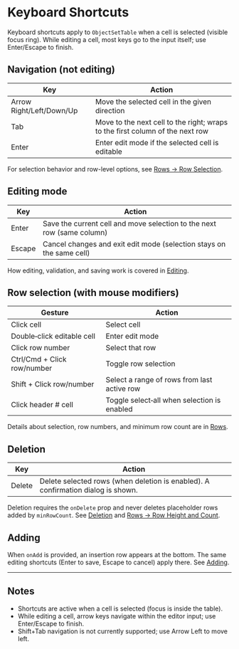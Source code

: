 
<Meta title="Data Display/Object Set Table/Docs/Keyboard Shortcuts" />

# Keyboard Shortcuts

Keyboard shortcuts apply to `ObjectSetTable` when a cell is selected (visible focus ring). While editing a cell, most keys go to the input itself; use Enter/Escape to finish.

## Navigation (not editing)

| Key | Action |
|-----|--------|
| Arrow Right/Left/Down/Up | Move the selected cell in the given direction |
| Tab | Move to the next cell to the right; wraps to the first column of the next row |
| Enter | Enter edit mode if the selected cell is editable |

For selection behavior and row-level options, see [Rows → Row Selection](?path=/docs/data-display-object-set-table-docs-rows--readme#row-selection).

## Editing mode

| Key | Action |
|-----|--------|
| Enter | Save the current cell and move selection to the next row (same column) |
| Escape | Cancel changes and exit edit mode (selection stays on the same cell) |

How editing, validation, and saving work is covered in [Editing](?path=/docs/data-display-object-set-table-docs-editing--readme).

## Row selection (with mouse modifiers)

| Gesture | Action |
|---------|--------|
| Click cell | Select cell |
| Double‑click editable cell | Enter edit mode |
| Click row number | Select that row |
| Ctrl/Cmd + Click row/number | Toggle row selection |
| Shift + Click row/number | Select a range of rows from last active row |
| Click header # cell | Toggle select‑all when selection is enabled |

Details about selection, row numbers, and minimum row count are in [Rows](?path=/docs/data-display-object-set-table-docs-rows--readme).

## Deletion

| Key | Action |
|-----|--------|
| Delete | Delete selected rows (when deletion is enabled). A confirmation dialog is shown. |

Deletion requires the `onDelete` prop and never deletes placeholder rows added by `minRowCount`. See [Deletion](?path=/docs/data-display-object-set-table-docs-deletion--readme) and [Rows → Row Height and Count](?path=/docs/data-display-object-set-table-docs-rows--readme#row-height-and-count).

## Adding

When `onAdd` is provided, an insertion row appears at the bottom. The same editing shortcuts (Enter to save, Escape to cancel) apply there. See [Adding](?path=/docs/data-display-object-set-table-docs-adding--readme).

---

## Notes

- Shortcuts are active when a cell is selected (focus is inside the table).
- While editing a cell, arrow keys navigate within the editor input; use Enter/Escape to finish.
- Shift+Tab navigation is not currently supported; use Arrow Left to move left.
